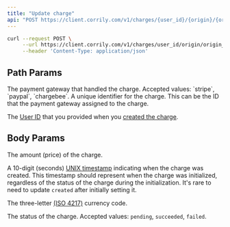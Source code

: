 ```yaml
---
title: "Update charge"
api: "POST https://client.corrily.com/v1/charges/{user_id}/{origin}/{origin_id}"
---
```


<RequestExample>

```bash Response
curl --request POST \
     --url https://client.corrily.com/v1/charges/user_id/origin/origin_id \
     --header 'Content-Type: application/json'
```

</RequestExample>

## Path Params

<Param path="origin" type="string" required>
  The payment gateway that handled the charge. Accepted values: `stripe`,
  `paypal`, `chargebee`.
</Param>

<Param path="origin_id" type="string" required>
  A unique identifier for the charge. This can be the ID that the payment
  gateway assigned to the charge.
</Param>

<Param path="user_id" type="string" required>

The [User ID](/api-reference/users/user-id) that you provided when you
[created the charge](/api-reference/charges/create-charge).

</Param>

## Body Params

<Param body="amount" type="float">
  The amount (price) of the charge.
</Param>

<Param body="created" type="int32">

A 10-digit (seconds) [UNIX timestamp](https://en.wikipedia.org/wiki/Unix_time)
indicating when the charge was created. This timestamp should represent when
the charge was initialized, regardless of the status of the charge during the
initialization. It's rare to need to update `created` after initially setting
it.

</Param>

<Param body="currency" type="string">

The three-letter [(ISO 4217)](https://en.wikipedia.org/wiki/ISO_4217#Active_codes) currency code.

</Param>

<Param body="status" type="string">

The status of the charge. Accepted values: `pending`, `succeeded`, `failed`.

</Param>
